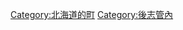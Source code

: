 {{Commonscat|Rankoshi, Hokkaido}}
{{Catmore}}

{{DEFAULTSORT:Rankoshi}}
[[Category:北海道的町|Category:北海道的町]]
[[Category:後志管內|Category:後志管內]]